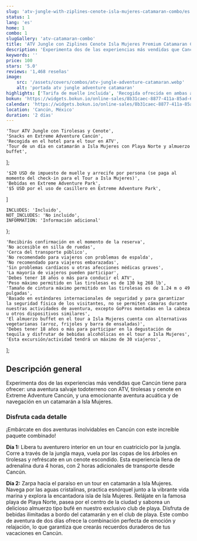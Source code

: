 ```yaml
---
slug: 'atv-jungle-with-ziplines-cenote-isla-mujeres-catamaran-combo/es'
status: 1
lang: 'es'
home: 1
combo: 1
slugGallery: 'atv-catamaran-combo'
title: 'ATV Jungle con Ziplines Cenote Isla Mujeres Premium Catamaran Combo'
description: 'Experimenta dos de las experiencias más vendidas que Cancún tiene para ofrecer: una aventura salvaje todoterreno con ATV, tirolesas y cenote en Extreme Adventure Cancún, y una emocionante aventura acuática y de navegación en un catamarán a Isla Mujeres.'
keywords: ''
price: 100
stars: '5.0'
reviews: '1,468 reseñas'
image:
    src: '/assets/covers/combos/atv-jungle-adventure-catamaran.webp'
    alt: 'portada atv jungle adventure catamaran'
highlights: ['Tarifa de muelle incluida', 'Recogida ofrecida en ambas actividades']
bokun: 'https://widgets.bokun.io/online-sales/8b31caec-8877-411a-85ad-682828170619/experience/885793?partialView=1'
calendar: 'https://widgets.bokun.io/online-sales/8b31caec-8877-411a-85ad-682828170619/experience-calendar/885793'
location: 'Cancún, México'
duration: '2 días'
---
```



    'Tour ATV Jungle con Tirolesas y Cenote',
    'Snacks en Extreme Adventure Cancún',
    'Recogida en el hotel para el tour en ATV',
    'Tour de un día en catamarán a Isla Mujeres con Playa Norte y almuerzo buffet',
];

    '$20 USD de impuesto de muelle y arrecife por persona (se paga al momento del check-in para el Tour a Isla Mujeres)',
    'Bebidas en Extreme Adventure Park',
    '$5 USD por el uso de casillero en Extreme Adventure Park',
]

    INCLUDES: 'Incluido',
    NOT_INCLUDES: 'No incluido',
    INFORMATION: 'Información adicional'
};

    'Recibirás confirmación en el momento de la reserva',
    'No accesible en silla de ruedas',
    'Cerca del transporte público',
    'No recomendado para viajeros con problemas de espalda',
    'No recomendado para viajeros embarazadas',
    'Sin problemas cardíacos u otras afecciones médicas graves',
    'La mayoría de viajeros pueden participar',
    'Debes tener 18 años o más para conducir el ATV',
    'Peso máximo permitido en las tirolesas es de 130 kg 268 lb',
    'Tamaño de cintura máximo permitido en las tirolesas es de 1.24 m o 49 pulgadas',
    'Basado en estándares internacionales de seguridad y para garantizar la seguridad física de los visitantes, no se permiten cámaras durante nuestras actividades de aventura, excepto GoPros montadas en la cabeza u otros dispositivos similares',
    'El almuerzo buffet en el tour a Isla Mujeres cuenta con alternativas vegetarianas (arroz, frijoles y barra de ensaladas)',
    'Debes tener 18 años o más para participar en la degustación de tequila y disfrutar de bebidas alcohólicas en el tour a Isla Mujeres',
    'Esta excursión/actividad tendrá un máximo de 30 viajeros',
];

<Inclusions 
    includes={Includes}
    notIncludes={notIncludes}
    i18n={i18n}
/>

<h2 class="text-xl md:text-3xl font-bold text-orange-600 mt-10 mb-4">Descripción general</h2>

<p class="text-base md:text-lg text-gray-700 mt-10 mb-4">Experimenta dos de las experiencias más vendidas que Cancún tiene para ofrecer: una aventura salvaje todoterreno con ATV, tirolesas y cenote en Extreme Adventure Cancún, y una emocionante aventura acuática y de navegación en un catamarán a Isla Mujeres.</p>

<AdditionalInfo 
    information={Information} 
    i18n={i18n} 
/>

<h3 class="text-lg md:text-2xl font-bold text-green-700 mt-10 mb-4">Disfruta cada detalle</h3>

<p class="text-base md:text-lg mb-4">¡Embárcate en dos aventuras inolvidables en Cancún con este increíble paquete combinado! </p>

<p class="text-base md:text-lg mb-4"><strong>Día 1:</strong> Libera tu aventurero interior en un tour en cuatriciclo por la jungla. Corre a través de la jungla maya, vuela por las copas de los árboles en tirolesas y refréscate en un cenote escondido. Esta experiencia llena de adrenalina dura 4 horas, con 2 horas adicionales de transporte desde Cancún. </p>

<p class="text-base md:text-lg mb-4"><strong>Día 2:</strong> Zarpa hacia el paraíso en un tour en catamarán a Isla Mujeres. Navega por las aguas cristalinas, practica esnórquel junto a la vibrante vida marina y explora la encantadora isla de Isla Mujeres. Relájate en la famosa playa de Playa Norte, pasea por el centro de la ciudad y saborea un delicioso almuerzo tipo bufé en nuestro exclusivo club de playa. Disfruta de bebidas ilimitadas a bordo del catamarán y en el club de playa. Este combo de aventura de dos días ofrece la combinación perfecta de emoción y relajación, lo que garantiza que crearás recuerdos duraderos de tus vacaciones en Cancún. </p>